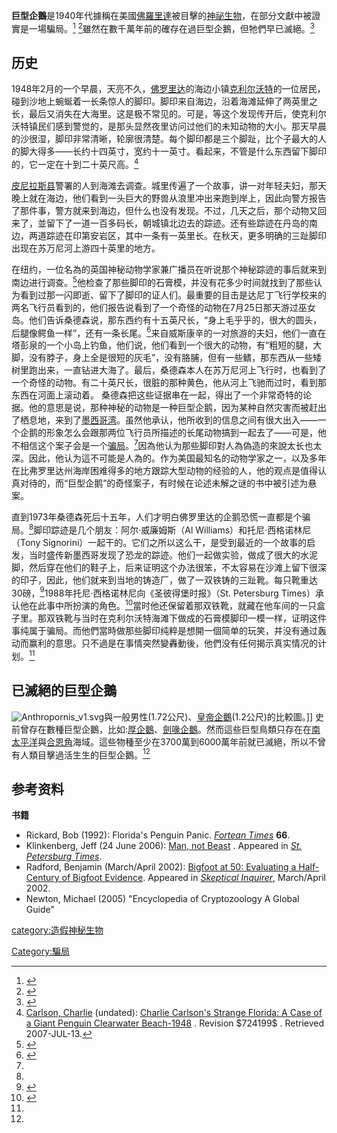 {{多個問題|
{{roughtranslation|time=2018-04-27T10:46:52+00:00}}
{{copyedit|time=2018-04-27T10:45:46+00:00}}
{{Citation style}}
}}

'''巨型企鵝'''是1940年代據稱在美國[[佛羅里達|佛羅里達]]被目擊的[[神祕生物|神祕生物]]，在部分文獻中被證實是一場騙局。<ref name="Tampa Bay Times 2014">{{cite web | title=Two feet from Clearwater's past, father's funny legacy leaves a deep impression | website=Tampa Bay Times | date=2014-01-05 | url=https://tampabay.com/features/humaninterest/two-feet-from-clearwaters-past-fathers-funny-legacy-leaves-a-deep/2159682/ | access-date=2020-05-08 | archive-date=2021-02-18 | archive-url=https://web.archive.org/web/20210218162533/https://www.tampabay.com/features/humaninterest/two-feet-from-clearwaters-past-fathers-funny-legacy-leaves-a-deep/2159682/ | dead-url=no }}</ref>
<ref name="Lammle 2013">{{cite web | last=Lammle | first=Rob | title=Florida's Giant Penguin | website=Mental Floss | date=2013-10-18 | url=https://www.mentalfloss.com/article/52460/strange-states-floridas-giant-penguin | access-date=2020-05-08 | archive-date=2021-01-22 | archive-url=https://web.archive.org/web/20210122050243/https://www.mentalfloss.com/article/52460/strange-states-floridas-giant-penguin | dead-url=no }}</ref>雖然在數千萬年前的確存在過巨型企鵝，但牠們早已滅絕。<ref name="McKinnon 2017">{{cite web | last=McKinnon | first=Mika | title=This Giant Penguin Was the Size of a Human | website=Smithsonian Magazine | date=2017-12-13 | url=https://www.smithsonianmag.com/smart-news/giant-penguin-was-size-human-180967536/ | access-date=2020-05-08 | archive-date=2021-03-09 | archive-url=https://web.archive.org/web/20210309204132/https://www.smithsonianmag.com/smart-news/giant-penguin-was-size-human-180967536/ | dead-url=no }}</ref>

==历史==
1948年2月的一个早晨，天亮不久，[[佛罗里达|佛罗里达]]的海边小镇[[克利尔沃特_(佛罗里达州)|克利尔沃特]]的一位居民，碰到沙地上蜿蜒着一长条惊人的脚印。脚印来自海边，沿着海滩延伸了两英里之长，最后又消失在大海里。这是极不常见的。可是，等这个发现传开后，使克利尔沃特镇民们感到警觉的，是那头显然夜里访问过他们的未知动物的大小。那天早晨的沙很湿，脚印非常清晰，轮廓很清楚。每个脚印都是三个脚趾，比个子最大的人的脚大得多——长约十四英寸，宽约十一英寸。看起来，不管是什么东西留下脚印的，它一定在十到二十英尺高。<ref>[[Carlson,_Charlie|Carlson, Charlie]] (undated): [http://members.tripod.com/~UNX3/crypto.html Charlie Carlson's Strange Florida: A Case of a Giant Penguin Clearwater Beach-1948] {{Wayback|url=http://members.tripod.com/~UNX3/crypto.html |date=20090322074829 }}. Revision $724199$<!-- that is the code given in page header -->. Retrieved 2007-JUL-13.</ref>

[[皮尼拉斯县|皮尼拉斯县]]警署的人到海滩去调查。城里传遍了一个故事，讲一对年轻夫妇，那天晚上就在海边，他们看到一头巨大的野兽从浪里冲出来跑到岸上，因此向警方报告了那件事，警方就来到海边，但什么也没有发现。不过，几天之后，那个动物又回来了，並留下了一道一百多码长，朝城镇北边去的踪迹。还有些踪迹在丹岛的南边，两道踪迹在印第安岩区，其中一条有一英里长。在秋天，更多明确的三趾脚印出现在苏万尼河上游四十英里的地方。

在纽约，一位名為{{link-en|伊凡·T·桑德森|Ivan T. Sanderson}}的英国神秘动物学家兼广播员在听说那个神秘踪迹的事后就来到南边进行调查。<ref name=":0">{{Cite web|url=https://forteanzoology.blogspot.com/2010/07/michael-newton-muddying-clearwater.html|title=CRYPTOZOOLOGY ONLINE: Still on the Track: MICHAEL NEWTON: Muddying Clearwater|accessdate=2018-05-01|date=2010-07-05|last=Downes|first=Jon|work=CRYPTOZOOLOGY ONLINE|archive-url=https://web.archive.org/web/20180501161124/https://forteanzoology.blogspot.com/2010/07/michael-newton-muddying-clearwater.html|archive-date=2018-05-01|dead-url=yes}}</ref>他检查了那些脚印的石膏模，并没有花多少时间就找到了那些认为看到过那一闪即逝、留下了脚印的证人们。最重要的目击是达尼丁飞行学校来的两名飞行员看到的，他们报告说看到了一个奇怪的动物在7月25日那天游过巫女岛。他们告诉桑德森说，那东西约有十五英尺长，“身上毛乎乎的，很大的圆头，后腿像鳄鱼一样”，还有一条长尾。<ref name=":1">{{Cite news|url=http://mentalfloss.com/article/52460/strange-states-floridas-giant-penguin|title=Florida's Giant Penguin|date=2013-10-18|accessdate=2018-05-01|language=en|archive-url=https://web.archive.org/web/20180501161430/http://mentalfloss.com/article/52460/strange-states-floridas-giant-penguin|archive-date=2018-05-01|dead-url=yes}}</ref>来自威斯康辛的一对旅游的夫妇，他们一直在塔彭泉的一个小岛上钓鱼，他们说，他们看到一个很大的动物，有“粗短的腿，大脚，没有脖子，身上全是很短的灰毛”，没有胳脯，但有一些鳍，那东西从一些矮树里跑出来，一直钻进大海了。最后，桑德森本人在苏万尼河上飞行时，也看到了一个奇怪的动物。有二十英尺长，很脏的那种黄色，他从河上飞驰而过时，看到那东西在河面上滚动着。
桑德森把这些证据串在一起，得出了一个非常奇特的论据。他的意思是说，那种神秘的动物是一种巨型企鹅，因为某种自然灾害而被赶出了栖息地，来到了[[墨西哥湾|墨西哥湾]]。虽然他承认，他所收到的信息之间有很大出入——一个企鹅的形象怎么会跟那两位飞行员所描述的长尾动物搞到一起去了——可是，他不相信这个案子会是一个[[骗局|骗局]]。<ref name=":1" />因為他认为那些脚印對人為偽造的來說太长也太深。因此，他认为這不可能是人為的。作为美国最知名的动物学家之一，以及多年在比弗罗里达州海岸困难得多的地方跟踪大型动物的经验的人，他的观点是值得认真对待的，而“巨型企鹅”的奇怪案子，有时候在论述未解之谜的书中被引述为悬案。

直到1973年桑德森死后十五年，人们才明白佛罗里达的企鹅恐慌一直都是个骗局。<ref name=":1" />脚印踪迹是几个朋友：阿尔·威廉姆斯（Al Williams）和托尼·西格诺林尼（Tony Signorini）一起干的。它们之所以这么干，是受到最近的一个故事的启发，当时盛传新墨西哥发现了恐龙的踪迹。他们一起做实验，做成了很大的水泥脚，然后穿在他们的鞋子上，后来证明这个办法很笨，不太容易在沙滩上留下很深的印子，因此，他们就来到当地的铸造厂，做了一双铁铸的三趾靴。每只靴重达30磅，<ref>{{Cite news|url=http://orgoneresearch.com/2009/10/19/florida-%E2%80%9Cgiant-penguin%E2%80%9D-hoax-revealed/|title=Florida “Giant Penguin” Hoax Revealed|date=2009-10-19|newspaper=Orgone Research|accessdate=2018-05-01|language=en-US|archive-url=https://web.archive.org/web/20180501160933/http://orgoneresearch.com/2009/10/19/florida-%E2%80%9Cgiant-penguin%E2%80%9D-hoax-revealed/|archive-date=2018-05-01|dead-url=yes}}</ref>1988年托尼·西格诺林尼向《圣彼得堡时报》（St. Petersburg Times）承认他在此事中所扮演的角色。<ref>{{Cite web|url=https://floridazone.blogspot.com/2014/04/clearwaters-giant-penguin-mystery.html|title=Report from the Florida Zone: Clearwater's Giant Penguin Mystery|accessdate=2018-05-01|date=2014-04-03|last=Research|first=Meta-oceanic|work=Report from the Florida Zone|archive-url=https://web.archive.org/web/20180501161614/https://floridazone.blogspot.com/2014/04/clearwaters-giant-penguin-mystery.html|archive-date=2018-05-01|dead-url=yes}}</ref>當时他还保留着那双铁靴，就藏在他车间的一只盒子里。那双铁靴与当时在克利尔沃特海滩下做成的石膏模脚印一模一样，证明这件事纯属于骗局。而他們當時做那些脚印纯粹是想開一個简单的玩笑，并没有通过轰动而赢利的意思。只不過是在事情突然變轟動後，他們没有任何揭示真实情况的计划。<ref name=":0" />

==已滅絕的巨型企鵝==
[[File:Anthropornis_v1.svg|thumb]]與一般男性(1.72公尺)、[[皇帝企鹅|皇帝企鵝]](1.2公尺)的比較圖。]]
史前曾存在數種巨型企鵝，比如:[[厚企鵝|厚企鵝]]、[[劍喙企鵝|劍喙企鵝]]。然而這些巨型鳥類只存在在[[南太平洋|南太平洋]]與[[合恩角|合恩角]]海域。這些物種至少在3700萬到6000萬年前就已滅絕，所以不曾有人類目擊過活生生的巨型企鵝。<ref name="McKinnon 2017"/>

==参考资料==
<references />

'''书籍'''
* Rickard, Bob (1992): Florida's Penguin Panic. ''[[Fortean_Times|Fortean Times]]'' '''66'''.
* Klinkenberg, Jeff (24 June 2006): [http://www.sptimes.com/2006/06/24/Floridian/Man__not_beast.shtml Man, not Beast] {{Wayback|url=http://www.sptimes.com/2006/06/24/Floridian/Man__not_beast.shtml |date=20080206172331 }}. Appeared in ''[[St._Petersburg_Times|St. Petersburg Times]]''.
*Radford, Benjamin (March/April 2002): [https://web.archive.org/web/20071125193117/http://www.csicop.org/si/2002-03/bigfoot.html Bigfoot at 50: Evaluating a Half-Century of Bigfoot Evidence]. Appeared in ''[[Skeptical_Inquirer|Skeptical Inquirer]]'', March/April 2002. 
*Newton, Michael (2005) "Encyclopedia of Cryptozoology A Global Guide"


[[category:造假神秘生物|category:造假神秘生物]]
[[Category:騙局|Category:騙局]]
